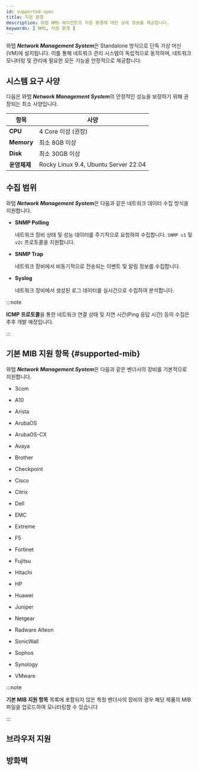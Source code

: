 ```yaml
---
id: supported-spec
title: 지원 환경
description: 와탭 NMS 에이전트의 지원 환경에 대한 상세 정보를 제공합니다.
keywords: [ NMS, 지원 환경 ]
---
```


와탭 ***Network Management System***은 Standalone 방식으로 단독 가상 머신(VM)에 설치됩니다. 이를 통해 네트워크 관리 시스템이 독립적으로 동작하며, 네트워크 모니터링 및 관리에 필요한 모든 기능을 안정적으로 제공합니다.

## 시스템 요구 사양 

다음은 와탭 ***Network Management System***의 안정적인 성능을 보장하기 위해 권장되는 최소 사양입니다. 

|항목|사양|
|---|---|
|**CPU**|4 Core 이상 (권장)|
|**Memory**|최소 8GB 이상 |
|**Disk**|최소 30GB 이상|
|**운영체제**|Rocky Linux 9.4, Ubuntu Server 22.04|

## 수집 범위 

와탭 ***Network Management System***은 다음과 같은 네트워크 데이터 수집 방식을 지원합니다.

* **SNMP Polling** 

  네트워크 장비 상태 및 성능 데이터를 주기적으로 요청하여 수집합니다. `SNMP v1` 및 `v2c` 프로토콜을 지원합니다. 

* **SNMP Trap** 

  네트워크 장비에서 비동기적으로 전송되는 이벤트 및 알림 정보를 수집합니다.

* **Syslog** 

  네트워크 장비에서 생성된 로그 데이터를 실시간으로 수집하여 분석합니다.

:::note 

**ICMP 프로토콜**을 통한 네트워크 연결 상태 및 지연 시간(Ping 응답 시간) 등의 수집은 추후 개발 예정입니다.

:::

## 기본 MIB 지원 항목 {#supported-mib}

와탭 ***Network Management System***은 다음과 같은 벤더사의 장비를 기본적으로 지원합니다. 

<Columns>
<Column className="text--left width--40">

* 3com

* A10

* Arista

* ArubaOS

* ArubaOS-CX

* Avaya

* Brother

* Checkpoint

* Cisco

* Citrix

* Dell

* EMC

* Extreme

</Column>
<Column className="text--left">

* F5

* Fortinet

* Fujitsu

* Hitachi

* HP

* Huawei

* Juniper

* Netgear

* Radware Alteon

* SonicWall

* Sophos

* Synology

* VMware

</Column>
</Columns>

:::note 

**기본 MIB 지원 항목** 목록에 포함되지 않은 특정 벤더사의 장비의 경우 해당 제품의 MIB 파일을 업로드하여 모니터링할 수 있습니다

:::


## 브라우저 지원


<Supportedbrowser />

## 방화벽


<Proxy /> 
